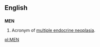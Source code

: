 {{also|Appendix:Variations of "men"}}
==English==

==={{acronym}}===
'''MEN'''

# Acronym of [[multiple endocrine neoplasia]].

[[pl:MEN]]